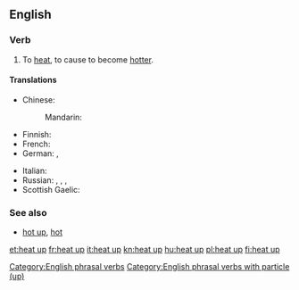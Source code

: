 ==English==

===Verb===
{{en-verb|head=[[heat]] [[up]]|heats up|heating up|heated up|heated up}}

# To [[heat]], to cause to become [[hotter]].

====Translations====
{{trans-top|cause to become hotter}}
* Chinese:
*: Mandarin: {{t-needed|cmn}}
* Finnish: {{t+|fi|lämmittää}}
* French: {{t+|fr|chauffer}}
* German: {{t+|de|erhitzen}}, {{t|de|aufheizen}}
{{trans-mid}}
* Italian: {{t|it|scaldare}}
* Russian: {{t+|ru|разогревать|impf|tr=razogrevátʹ|sc=Cyrl}}, {{t+|ru|разогреть|pf|tr=razogrétʹ|sc=Cyrl}}, {{t+|ru|подогревать|impf|tr=podogrevátʹ|sc=Cyrl}}, {{t+|ru|подогреть|pf|tr=podogrétʹ|sc=Cyrl}}
* Scottish Gaelic: {{t|gd|teasaich}}
{{trans-bottom}}

===See also===
* [[hot up]], [[hot#Verb|hot]]

[[Category:English phrasal verbs]]
[[Category:English phrasal verbs with particle (up)]]

[[et:heat up]]
[[fr:heat up]]
[[it:heat up]]
[[kn:heat up]]
[[hu:heat up]]
[[pl:heat up]]
[[fi:heat up]]